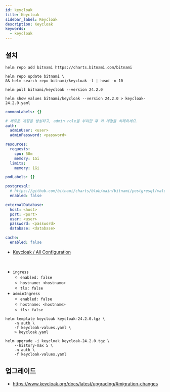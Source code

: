```yaml
---
id: keycloak
title: Keycloak
sidebar_label: Keycloak
description: Keycloak
keywords:
  - keycloak
---
```


## 설치

```shell
helm repo add bitnami https://charts.bitnami.com/bitnami
```

```shell
helm repo update bitnami \
&& helm search repo bitnami/keycloak -l | head -n 10
```

```shell
helm pull bitnami/keycloak --version 24.2.0
```

```shell
helm show values bitnami/keycloak --version 24.2.0 > keycloak-24.2.0.yaml
```

```yaml title="keycloak-values.yaml"
commonLabels: {}

# 새로운 계정을 생성하고, admin role을 부여한 후 이 계정을 삭제하세요.
auth:
  adminUser: <user>
  adminPassword: <password>

resources:
  requests:
    cpu: 50m
    memory: 1Gi
  limits:
    memory: 1Gi

podLabels: {}

postgresql:
  # https://github.com/bitnami/charts/blob/main/bitnami/postgresql/values.yaml
  enabled: false

externalDatabase:
  host: <host>
  port: <port>
  user: <user>
  password: <password>
  database: <database>

cache:
  enabled: false
```

- [Keycloak / All Configuration](https://www.keycloak.org/server/all-config)

<br />

- `ingress`
  - `enabled: false`
  - `hostname: <hostname>`
  - `tls: false`
- `adminIngress`
  - `enabled: false`
  - `hostname: <hostname>`
  - `tls: false`

```shell
helm template keycloak keycloak-24.2.0.tgz \
    -n auth \
    -f keycloak-values.yaml \
    > keycloak.yaml
```

```shell
helm upgrade -i keycloak keycloak-24.2.0.tgz \
    --history-max 5 \
    -n auth \
    -f keycloak-values.yaml
```

## 업그레이드

- https://www.keycloak.org/docs/latest/upgrading/#migration-changes

